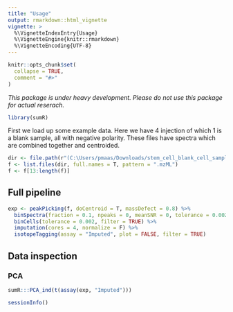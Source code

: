```yaml
---
title: "Usage"
output: rmarkdown::html_vignette
vignette: >
  %\VignetteIndexEntry{Usage}
  %\VignetteEngine{knitr::rmarkdown}
  %\VignetteEncoding{UTF-8}
---
```


```r
knitr::opts_chunk$set(
  collapse = TRUE,
  comment = "#>"
)
```

_This package is under heavy development. Please do not use this package for actual reserach._

```r
library(sumR)
```

First we load up some example data. Here we have 4 injection of which 1 is a blank sample, all with negative polarity. These files have spectra which are combined together and centroided. 
```r
dir <- file.path(r"(C:\Users/pmaas/Downloads/stem_cell_blank_cell_samples/stem_cell_blank_cell_samples)")
f <- list.files(dir, full.names = T, pattern = ".mzML")
f <- f[13:length(f)]
```

## Full pipeline

```r
exp <- peakPicking(f, doCentroid = T, massDefect = 0.8) %>%
  binSpectra(fraction = 0.1, npeaks = 0, meanSNR = 0, tolerance = 0.002) %>%
  binCells(tolerance = 0.002, filter = TRUE) %>%
  imputation(cores = 4, normalize = F) %>%
  isotopeTagging(assay = "Imputed", plot = FALSE, filter = TRUE) 
```

## Data inspection
### PCA
```r
sumR:::PCA_ind(t(assay(exp, "Imputed")))
```

```r
sessionInfo()
```

